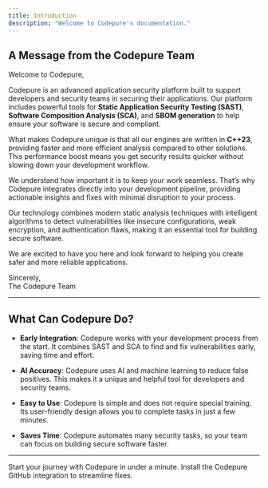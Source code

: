 ```yaml
---
title: Introduction
description: "Welcome to Codepure's documentation."
---
```


## A Message from the Codepure Team

Welcome to Codepure,

Codepure is an advanced application security platform built to support developers and security teams in securing their applications. Our platform includes powerful tools for **Static Application Security Testing (SAST)**, **Software Composition Analysis (SCA)**, and **SBOM generation** to help ensure your software is secure and compliant.

What makes Codepure unique is that all our engines are written in **C++23**, providing faster and more efficient analysis compared to other solutions. This performance boost means you get security results quicker without slowing down your development workflow.

We understand how important it is to keep your work seamless. That’s why Codepure integrates directly into your development pipeline, providing actionable insights and fixes with minimal disruption to your process.

Our technology combines modern static analysis techniques with intelligent algorithms to detect vulnerabilities like insecure configurations, weak encryption, and authentication flaws, making it an essential tool for building secure software.

We are excited to have you here and look forward to helping you create safer and more reliable applications.

Sincerely,  
The Codepure Team  

---

## What Can Codepure Do?

- **Early Integration**: Codepure works with your development process from the start. It combines SAST and SCA to find and fix vulnerabilities early, saving time and effort.  

- **AI Accuracy**: Codepure uses AI and machine learning to reduce false positives. This makes it a unique and helpful tool for developers and security teams.  

- **Easy to Use**: Codepure is simple and does not require special training. Its user-friendly design allows you to complete tasks in just a few minutes.  

- **Saves Time**: Codepure automates many security tasks, so your team can focus on building secure software faster.  

---

<CardGroup cols={2}>
  <Card title="Get Started" icon="Flag" href="quickstart">
    Start your journey with Codepure in under a minute.
  </Card>

  <Card title="Install Codepure" icon="github" href="/github">
    Install the Codepure GitHub integration to streamline fixes.
  </Card>
</CardGroup>
